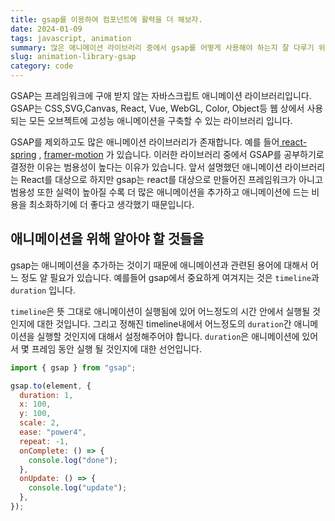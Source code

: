 ```yaml
---
title: gsap를 이용하여 컴포넌트에 활력을 더 해보자.
date: 2024-01-09
tags: javascript, animation
summary: 많은 애니메이션 라이브러리 중에서 gsap를 어떻게 사용해야 하는지 잘 다루기 위해서는 어떠한 것들을 알아야 할지에 대해서 다루어 보겠습니다.
slug: animation-library-gsap
category: code
---
```


GSAP는 프레임워크에 구애 받지 않는 자바스크립트 애니메이션 라이브러리입니다. GSAP는 CSS,SVG,Canvas, React, Vue, WebGL, Color, Object등 웹 상에서 사용되는 모든 오브젝트에 고성능 애니메이션을 구축할 수 있는 라이브러리 입니다.

GSAP를 제외하고도 많은 애니메이션 라이브러리가 존재합니다. 예를 들어[ react-spring](https://www.react-spring.dev/) , [framer-motion](https://www.framer.com/motion/) 가 있습니다. 이러한 라이브러리 중에서 GSAP를 공부하기로 결정한 이유는 범용성이 높다는 이유가 있습니다. 앞서 설명했던 애니메이션 라이브러리는 React를 대상으로 하지만 gsap는 react를 대상으로 만들어진 프레임워크가 아니고 범용성 또한 실력이 높아질 수록 더 많은 애니메이션을 추가하고 애니메이션에 드는 비용을 최소화하기에 더 좋다고 생각했기 때문입니다.

## 애니메이션을 위해 알아야 할 것들을

gsap는 애니메이션을 추가하는 것이기 때문에 애니메이션과 관련된 용어에 대해서 어느 정도 알 필요가 있습니다. 예를들어 gsap에서 중요하게 여겨지는 것은 `timeline`과 `duration` 입니다.

`timeline`은 뜻 그대로 애니메이션이 실행됨에 있어 어느정도의 시간 안에서 실행될 것인지에 대한 것입니다. 그리고 정해진 timeline내에서 어느정도의 `duration`간 애니메이션을 실행할 것인지에 대해서 설정해주어야 합니다. `duration`은 애니메이션에 있어서 몇 프레임 동안 실행 될 것인지에 대한 선언입니다.

```javascript
import { gsap } from "gsap";

gsap.to(element, {
  duration: 1,
  x: 100,
  y: 100,
  scale: 2,
  ease: "power4",
  repeat: -1,
  onComplete: () => {
    console.log("done");
  },
  onUpdate: () => {
    console.log("update");
  },
});
```
